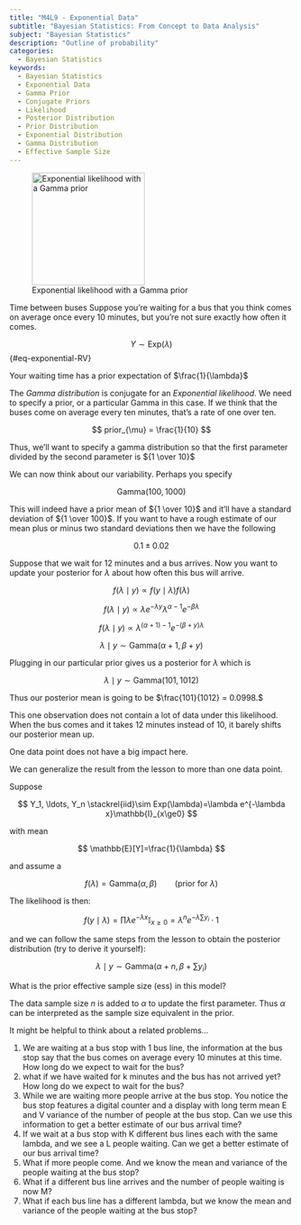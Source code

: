 ```yaml
---
title: "M4L9 - Exponential Data"
subtitle: "Bayesian Statistics: From Concept to Data Analysis"
subject: "Bayesian Statistics"
description: "Outline of probability"
categories:
  - Bayesian Statistics
keywords:
  - Bayesian Statistics
  - Exponential Data
  - Gamma Prior
  - Conjugate Priors
  - Likelihood
  - Posterior Distribution
  - Prior Distribution
  - Exponential Distribution
  - Gamma Distribution
  - Effective Sample Size
---
```


![Exponential likelihood with a Gamma prior](images/c1l09-ss-01-exponential-data.png){#fig-exponential-likelihood-gamma-prior .column-margin width="200px" group="slides"}

[Time between buses]{.column-margin} Suppose you're waiting for a bus that you think comes on average once every 10 minutes, but you're not sure exactly how often it comes.

$$
Y \sim \mathrm{Exp}(\lambda)
$$ {#eq-exponential-RV}

Your waiting time has a prior expectation of $\frac{1}{\lambda}$

The *Gamma distribution* is conjugate for an *Exponential likelihood*. We need to specify a prior, or a particular Gamma in this case. If we think that the buses come on average every ten minutes, that's a rate of one over ten.

$$ 
prior_{\mu} = \frac{1}{10} 
$$

Thus, we'll want to specify a gamma distribution so that the first parameter divided by the second parameter is ${1 \over 10}$

We can now think about our variability. Perhaps you specify

$$
\mathrm{Gamma}(100, 1000)
$$

This will indeed have a prior mean of ${1 \over 10}$ and it'll have a standard deviation of ${1 \over 100}$. If you want to have a rough estimate of our mean plus or minus two standard deviations then we have the following

$$
0.1 \pm 0.02
$$

Suppose that we wait for 12 minutes and a bus arrives. Now you want to update your posterior for $\lambda$ about how often this bus will arrive.

$$
f(\lambda \mid y) \propto f(y\mid \lambda)f(\lambda)
$$

$$
f(\lambda \mid y) \propto \lambda e^{-\lambda y}\lambda^{\alpha - 1}e^{-\beta \lambda}
$$

$$
f(\lambda \mid y)  \propto \lambda^{(\alpha + 1) - 1}e^{-(\beta + y)\lambda}
$$

$$
\lambda \mid y \sim \mathrm{Gamma}(\alpha + 1, \beta + y)
$$

Plugging in our particular prior gives us a posterior for $\lambda$ which is

$$
\lambda \mid y \sim \mathrm{Gamma}(101, 1012)
$$

Thus our posterior mean is going to be $\frac{101}{1012} = 0.0998.$

This one observation does not contain a lot of data under this likelihood. When the bus comes and it takes 12 minutes instead of 10, it barely shifts our posterior mean up.

One data point does not have a big impact here.


::: {#exr-gamma-exp-1}
We can generalize the result from the lesson to more than one data point.
:::

Suppose 

$$
Y_1, \ldots, Y_n \stackrel{iid}\sim Exp(\lambda)=\lambda e^{-\lambda x}\mathbb{I}_{x\ge0}
$$ 

with mean 

$$
\mathbb{E}[Y]=\frac{1}{\lambda}
$$ 

and assume a 

$$
f(\lambda)= \mathrm{Gamma}(\alpha, \beta) \qquad (\text{prior for }\lambda)
$$

The likelihood is then:

$$
f(y \mid \lambda) = \prod \lambda e^{-\lambda x}\mathbb{I}_{x\ge0} =  \lambda ^ n e^{− \lambda \sum y_i}\cdot1
$$

and we can follow the same steps from the lesson to obtain the posterior distribution (try to derive it yourself):

$$
\lambda \mid y ∼ \mathrm{Gamma}(\alpha + n, \beta + \sum y_i)
$$

\index{effective sample size}
What is the prior effective sample size (ess) in this model?


::: {.solution}
The data sample size $n$ is added to $\alpha$ to update the first parameter. Thus $\alpha$ can be interpreted as the sample size equivalent in the prior.
:::


It might be helpful to think about a related problems...

1. We are waiting at a bus stop with 1 bus line, the information at the bus stop say that the bus comes on average every 10 minutes at this time. How long do we expect to wait for the bus?
1. what if we have waited for k minutes and the bus has not arrived yet? How long do we expect to wait for the bus?
1. While we are waiting more people arrive at the bus stop. You notice the bus stop features a digital counter and a display with long term mean E and V variance of the number of people at the bus stop. Can we use this information to get a better estimate of our bus arrival time?
1. If we wait at a bus stop with K different bus lines each with the same lambda, and we see a L people waiting. Can we get a better estimate of our bus arrival time? 
1. What if more people come. And we know the mean and variance of the people waiting at the bus stop?
1. What if a different bus line arrives and the number of people waiting is now M?
1. What if each bus line has a different lambda, but we know the mean and variance of the people waiting at the bus stop?



